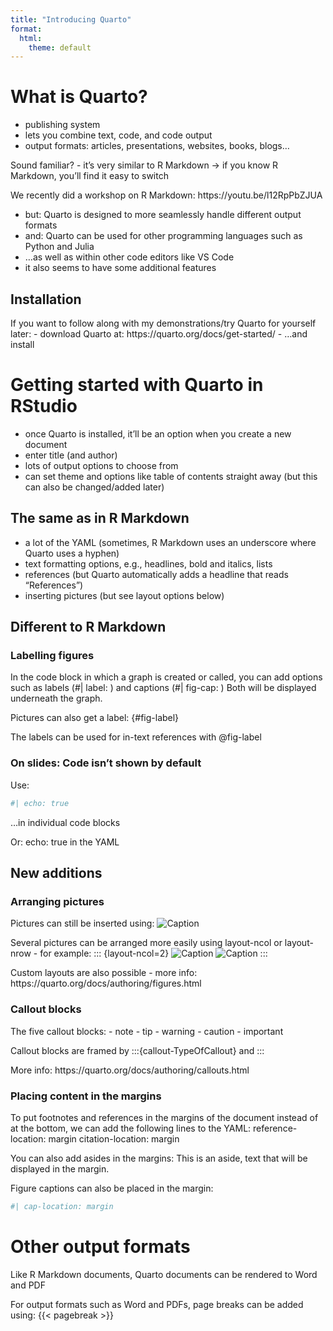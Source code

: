 ```yaml
---
title: "Introducing Quarto"
format:
  html:
    theme: default
---
```


# What is Quarto?

-   publishing system
-   lets you combine text, code, and code output
-   output formats: articles, presentations, websites, books, blogs...

Sound familiar? - it's very similar to R Markdown -\> if you know R Markdown, you'll find it easy to switch

We recently did a workshop on R Markdown: https://youtu.be/l12RpPbZJUA

-   but: Quarto is designed to more seamlessly handle different output formats
-   and: Quarto can be used for other programming languages such as Python and Julia
-   ...as well as within other code editors like VS Code
-   it also seems to have some additional features

## Installation

If you want to follow along with my demonstrations/try Quarto for yourself later: - download Quarto at: https://quarto.org/docs/get-started/ - ...and install

# Getting started with Quarto in RStudio

-   once Quarto is installed, it'll be an option when you create a new document
-   enter title (and author)
-   lots of output options to choose from
-   can set theme and options like table of contents straight away (but this can also be changed/added later)

## The same as in R Markdown

-   a lot of the YAML (sometimes, R Markdown uses an underscore where Quarto uses a hyphen)
-   text formatting options, e.g., headlines, bold and italics, lists
-   references (but Quarto automatically adds a headline that reads "References")
-   inserting pictures (but see layout options below)

## Different to R Markdown

### Labelling figures

In the code block in which a graph is created or called, you can add options such as labels (#\| label: ) and captions (#\| fig-cap: ) Both will be displayed underneath the graph.

Pictures can also get a label: {#fig-label}

The labels can be used for in-text references with @fig-label

### On slides: Code isn't shown by default

Use:

```r
#| echo: true
```

...in individual code blocks

Or: echo: true in the YAML

## New additions

### Arranging pictures

Pictures can still be inserted using: ![Caption](file.png)

Several pictures can be arranged more easily using layout-ncol or layout-nrow - for example: ::: {layout-ncol=2} ![Caption](file1.png) ![Caption](file2.png) :::

Custom layouts are also possible - more info: https://quarto.org/docs/authoring/figures.html

### Callout blocks

The five callout blocks: - note - tip - warning - caution - important

Callout blocks are framed by :::{callout-TypeOfCallout} and :::

More info: https://quarto.org/docs/authoring/callouts.html

### Placing content in the margins

To put footnotes and references in the margins of the document instead of at the bottom, we can add the following lines to the YAML: reference-location: margin citation-location: margin

You can also add asides in the margins: [This is an aside, text that will be displayed in the margin.]{.aside}

Figure captions can also be placed in the margin:

```r
#| cap-location: margin
```

# Other output formats

Like R Markdown documents, Quarto documents can be rendered to Word and PDF

For output formats such as Word and PDFs, page breaks can be added using: {{< pagebreak >}}
